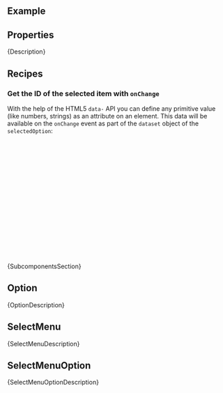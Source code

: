 
<Meta of={ComponentStories} />

<DocsHeader since="0.4.0" />

<br />

## Example

<Canvas of={ComponentStories.Default} />

## Properties

<ControlsWithNote of={ComponentStories.Default} />

<Markdown>{Description}</Markdown>

<DomRefTable rows={SelectDomRef} />

## Recipes

### Get the ID of the selected item with `onChange`

With the help of the HTML5 `data-` API you can define any primitive value (like numbers, strings)
as an attribute on an element.
This data will be available on the `onChange` event as part of the `dataset` object of the `selectedOption`:

```jsx
const data = [
  { id: 1, text: 'Option 1' },
  { id: 2, text: 'Option 2' }
];

const onChange = (event) => {
  // event.detail.selectedOption is a reference to the selected HTML Element
  // dataset contains all attributes that were passed with the data- prefix.
  console.log(event.detail.selectedOption.dataset.id);
};

<Select onChange={onChange}>
  {data.map((item) => (
    <Option key={item.id} data-id={item.id}>
      {item.text}
    </Option>
  ))}
</Select>;
```

<Markdown>{SubcomponentsSection}</Markdown>

## Option

<ArgTypesWithNote hideHTMLPropsNote exclude={excludePropsForAbstract} of={Option} />

<Markdown>{OptionDescription}</Markdown>

## SelectMenu

<Markdown>{SelectMenuDescription}</Markdown>

<ArgsTableWithNote of={SelectMenu} />

## SelectMenuOption

<Markdown>{SelectMenuOptionDescription}</Markdown>

<ArgsTableWithNote hideHTMLPropsNote exclude={excludePropsForAbstract} of={SelectMenuOption} />

<Footer />
